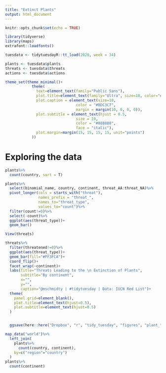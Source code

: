 ```yaml
---
title: "Extinct Plants"
output: html_document
---
```


```r
knitr::opts_chunk$set(echo = TRUE)
```

```r
library(tidyverse)
library(maps)
extrafont::loadfonts()

tuesdata <- tidytuesdayR::tt_load(2020, week = 34)

plants <- tuesdata$plants
threats <- tuesdata$threats
actions <- tuesdata$actions

theme_set(theme_minimal()+
            theme(
              text=element_text(family="Public Sans"),
              plot.title=element_text(family="Ultra", size=18, color="#444444"),
              plot.caption = element_text(size=10,
                                color = "#BDC3C7",
                                margin = margin(10, 0, 0, 0)),
              plot.subtitle = element_text(hjust = 0.5, 
                                size = 10,
                                color = "#888888",  
                                face = "italic"),
              plot.margin=margin(15, 15, 15, 15, unit="points")
            ))
```

# Exploring the data
```r
plants%>%
  count(country, sort = T)

plants%>%
  select(binomial_name, country, continent, threat_AA:threat_NA)%>%
  pivot_longer(cols = starts_with("threat"), 
               names_prefix = "threat_",
               names_to="threat_type", 
               values_to="count")%>%
  filter(count!=0)%>%
  select(-count)%>%
  ggplot(aes(threat_type))+
  geom_bar()
```

```r
View(threats)

threats%>%
  filter(threatened!=0)%>%
  ggplot(aes(threat_type))+
  geom_bar(fill="#FF3FCA")+
  coord_flip()+
  facet_wrap(~continent)+
  labs(title="Threats Leading to the \n Extinction of Plants",
       subtitle="By continent",
       x="",
       y="",
       caption="@mschmidty | #tidytuesday | Data: IUCN Red List")+
  theme(
    panel.grid=element_blank(),
    plot.title=element_text(hjust=0.5),
    plot.subtitle=element_text(hjust=0.5)
  )


  ggsave(here::here("Dropbox", "r", "tidy_tuesday", "figures", "plant_threats_by_continent.jpeg"), type="cairo")


```

```r
map_data("world")%>%
  left_join(
    plants%>%
      count(country, continent),
    by=c("region"="country")
  )
plants%>%
  count(continent)
```




